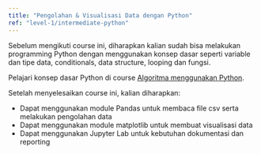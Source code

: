 ```yaml
---
title: "Pengolahan & Visualisasi Data dengan Python"
ref: "level-1/intermediate-python"
---
```



<Alert variant="warning">
  Sebelum mengikuti course ini, diharapkan kalian sudah bisa melakukan
  programming Python dengan menggunakan konsep dasar seperti variable dan
  tipe data, conditionals, data structure, looping dan fungsi.

Pelajari konsep dasar Python di course [Algoritma menggunakan Python](/web/level-0/algoritma-menggunakan-python).

</Alert>

Setelah menyelesaikan course ini, kalian diharapkan:

<ul class="list-style-checklist">
  <li>
    Dapat menggunakan module Pandas untuk membaca file csv serta melakukan
    pengolahan data
  </li>
  <li>Dapat menggunakan module matplotlib untuk membuat visualisasi data</li>
  <li>
    Dapat menggunakan Jupyter Lab untuk kebutuhan dokumentasi dan reporting
  </li>
</ul>

